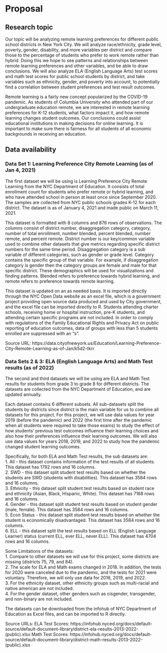 # Proposal

## Research topic

Our topic will be analyzing remote learning preferences for different public school districts in New York City. We will analyze race/ethnicity, grade level, poverty, gender, disability, and more variables per district and compare those to the percentage of students who prefer to work remote rather than hybrid. Doing this we hope to see patterns and relationships between remote learning preferences and other variables, and be able to draw conclusions. We will also analyze ELA (English Language Arts) test scores and math test scores for public school students by district, and take variables such as ethnicity, gender, and poverty into account, to potentially find a correlation between student preferences and test result outcomes.

Remote learning is a fairly new concept popularized by the COVID-19 pandemic. As students of Columbia University who attended part of our undergraduate education remote, we are interested in remote learning preferences for K-12 students, what factors impact it, and how remote learning changes student outcomes. Our conclusions could assist educational institutions in making decisions for online learning. It is important to make sure there is fairness for all students of all economic backgrounds in receiving an education. 

## Data availability

### Data Set 1: Learning Preference City Remote Learning (as of Jan 4, 2021)

The first dataset we will be using is Learning Preference City Remote Learning from the NYC Department of Education. It consists of total enrollment count for students who prefer remote or hybrid learning, and who have attended school in person at least once since September 2020. The samples are collected from NYC public schools grades K-12 for each district. The dataset is as of January 4, 2021 and made public on March 11, 2021. 

This dataset is formatted with 8 columns and 876 rows of observations. The columns consist of district number, disaggregation category, category, number of total enrollment, number blended, percent blended, number remote, and percent remote. District number is our key/common variable used to combine other datasets that give metrics regarding specific district numbers for the same time period. Disaggregation category is a sub variable of different categories, such as gender or grade level. Category contains the specific group of that variable. For example, if disaggregation category is gender then the category groups are female and male for that specific district. These demographics will be used for visualizations and finding patterns. Blended refers to preference towards hybrid learning, and remote refers to preference towards remote learning. 

This dataset is updated on an as needed basis. It is imported directly through the NYC Open Data website as an excel file, which is a government project providing open source data produced and used by City government, and the excel file can be imported directly to R. Students attending charter schools, receiving home or hospital instruction, pre-K students, and attending certain specific programs are not included. In order to comply with regulations of the Family Educational Rights and Privacy Act on public reporting of education outcomes, data of groups with less than 5 students enrolled are suppressed with an “s”. 

Source URL: https://data.cityofnewyork.us/Education/Learning-Preference-City-Remote-Learning-as-of-Jan/k5d2-tkrr

### Data Sets 2 & 3: ELA (English Language Arts) and Math Test results (as of 2022)

The second and third datasets we will be using are ELA and Math Test results for students from grade 3 to grade 8 for different districts. The datasets are collected from the NYC Department of Education, and are updated annually.

Each dataset contains 6 different subsets. All sub-datasets split the students by districts since district is the main variable for us to combine all datasets for this project. For this project, we will use data values for year 2019 (before the pandemic) and 2022 (the first time after the pandemic when all students were required to take those exams) to study the effect of how students’ previous test outcomes influence their learning choices and also how their preferences influence their learning outcomes. We will also use data values for years 2018, 2019, and 2022 to study how the pandemic changed student learning outcomes.

Specifically, for both ELA and Math Test results, the sub datasets are:\
  1. All - this dataset contains information of the test results of all students. This dataset has 1792 rows and 16 columns.\
  2. SWD - this dataset split student test results based on whether the students are SWD (students with disabilities). This dataset has 3584 rows and 16 columns.\
  3. Ethnicity - this dataset split student test results based on student race and ethnicity (Asian, Black, Hispanic, White). This dataset has 7168 rows and 16 columns.\
  4. Gender - this dataset split student test results based on student gender (male, female). This dataset has 3584 rows and 16 columns.\
  5. Econ Status - this dataset split student test results based on whether the student is economically disadvantaged. This dataset has 3584 rows and 16 columns.\
  6. ELL - this dataset split the test results based on ELL (English Language Learner) status (current ELL, ever ELL, never ELL). This dataset has 4704 rows and 16 columns.

Some Limitations of the datasets:\
  1. Compare to other datasets we will use for this project, some districts are missing (districts 75, 79, and 84). \
  2. The scale for ELA and Math exams changed in 2018. In addition, the tests for 2020 were canceled due to the pandemic, and the tests for 2021 were voluntary. Therefore, we will only use data for 2018, 2019, and 2022. \
  3. For the ethnicity dataset, other ethnicity groups such as multi-racial and native american are not included. \
  4. For the gender dataset, other genders such as cisgender, transgender, and non-binary are not included.
	
The datasets can be downloaded from the infohub of NYC Department of Education as Excel files, and can be imported to R directly. 

Source URLs:
ELA Test Scores: https://infohub.nyced.org/docs/default-source/default-document-library/district-ela-results-2013-2022-(public).xlsx
Math Test Scores: https://infohub.nyced.org/docs/default-source/default-document-library/district-math-results-2013-2022-(public).xlsx




